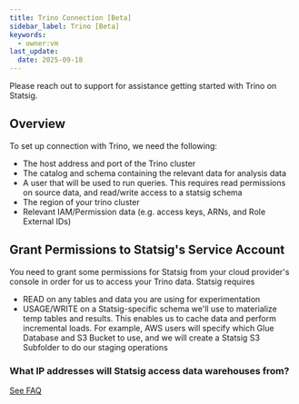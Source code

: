 ```yaml
---
title: Trino Connection [Beta]
sidebar_label: Trino [Beta]
keywords:
  - owner:vm
last_update:
  date: 2025-09-18
---
```


<Warning>

Please reach out to support for assistance getting started with Trino on Statsig.
</Warning>

## Overview

To set up connection with Trino, we need the following:

- The host address and port of the Trino cluster
- The catalog and schema containing the relevant data for analysis data
- A user that will be used to run queries. This requires read permissions on source data, and read/write access to a statsig schema
- The region of your trino cluster
- Relevant IAM/Permission data (e.g. access keys, ARNs, and Role External IDs)

## Grant Permissions to Statsig's Service Account

You need to grant some permissions for Statsig from your cloud provider's console in order for us to access your Trino data. Statsig requires

- READ on any tables and data you are using for experimentation
- USAGE/WRITE on a Statsig-specific schema we'll use to materialize temp tables and results. This enables us to cache data and perform incremental loads. For example, AWS users will specify which Glue Database and S3 Bucket to use, and we will create a Statsig S3 Subfolder to do our staging operations

### What IP addresses will Statsig access data warehouses from?

[See FAQ](/data-warehouse-ingestion/faq#what-ip-addresses-will-statsig-access-data-warehouses-from)
